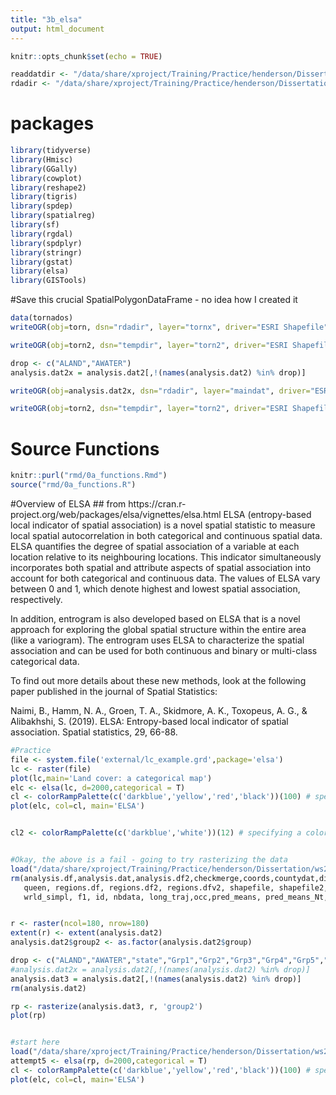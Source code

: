 ```yaml
---
title: "3b_elsa"
output: html_document
---
```


```r
knitr::opts_chunk$set(echo = TRUE)
```

```r
readdatdir <- "/data/share/xproject/Training/Practice/henderson/Dissertation/rda"
rdadir <- "/data/share/xproject/Training/Practice/henderson/Dissertation/rda"

```

# packages
```r

library(tidyverse)
library(Hmisc)
library(GGally)
library(cowplot)
library(reshape2)
library(tigris)
library(spdep)
library(spatialreg)
library(sf)
library(rgdal)
library(spdplyr)
library(stringr)
library(gstat)
library(elsa)
library(GISTools)

```

#Save this crucial SpatialPolygonDataFrame - no idea how I created it
```r
data(tornados)
writeOGR(obj=torn, dsn="rdadir", layer="tornx", driver="ESRI Shapefile") # this is in geographical projection

writeOGR(obj=torn2, dsn="tempdir", layer="torn2", driver="ESRI Shapefile") # this is in equal area projection

drop <- c("ALAND","AWATER")
analysis.dat2x = analysis.dat2[,!(names(analysis.dat2) %in% drop)]

writeOGR(obj=analysis.dat2x, dsn="rdadir", layer="maindat", driver="ESRI Shapefile") # this is in geographical projection

writeOGR(obj=torn2, dsn="tempdir", layer="torn2", driver="ESRI Shapefile") # this is in equal area projection


```


# Source Functions
```r
knitr::purl("rmd/0a_functions.Rmd")
source("rmd/0a_functions.R")
```

#Overview of ELSA
## from https://cran.r-project.org/web/packages/elsa/vignettes/elsa.html
ELSA (entropy-based local indicator of spatial association) is a novel spatial statistic to measure local spatial autocorrelation in both categorical and continuous spatial data. ELSA quantifies the degree of spatial association of a variable at each location relative to its neighbouring locations. This indicator simultaneously incorporates both spatial and attribute aspects of spatial association into account for both categorical and continuous data. The values of ELSA vary between 0 and 1, which denote highest and lowest spatial association, respectively.

In addition, entrogram is also developed based on ELSA that is a novel approach for exploring the global spatial structure within the entire area (like a variogram). The entrogram uses ELSA to characterize the spatial association and can be used for both continuous and binary or multi-class categorical data.

To find out more details about these new methods, look at the following paper published in the journal of Spatial Statistics:

Naimi, B., Hamm, N. A., Groen, T. A., Skidmore, A. K., Toxopeus, A. G., & Alibakhshi, S. (2019). ELSA: Entropy-based local indicator of spatial association. Spatial statistics, 29, 66-88.

```r
#Practice
file <- system.file('external/lc_example.grd',package='elsa') 
lc <- raster(file)
plot(lc,main='Land cover: a categorical map')
elc <- elsa(lc, d=2000,categorical = T)
cl <- colorRampPalette(c('darkblue','yellow','red','black'))(100) # specifying a color scheme
plot(elc, col=cl, main='ELSA')


cl2 <- colorRampPalette(c('darkblue','white'))(12) # specifying a color scheme


#Okay, the above is a fail - going to try rasterizing the data
load("/data/share/xproject/Training/Practice/henderson/Dissertation/ws220603.RData")
rm(analysis.df,analysis.dat,analysis.df2,checkmerge,coords,countydat,divisions.df, divisions.df2, group.proportions,kn6,
   queen, regions.df, regions.df2, regions.dfv2, shapefile, shapefile2,states.df, states.df2, traj.results,traj.results2,use.data,
   wrld_simpl, f1, id, nbdata, long_traj,occ,pred_means, pred_means_Nt,weighted_means)


r <- raster(ncol=180, nrow=180)
extent(r) <- extent(analysis.dat2)
analysis.dat2$group2 <- as.factor(analysis.dat2$group)

drop <- c("ALAND","AWATER","state","Grp1","Grp2","Grp3","Grp4","Grp5","Grp6","Name","LSAD","CLASSFP","MTFCC","CSAFP","CBSAFP","METDIVFP","in.s","in.t","STATEFP","COUNTYFP","COUNTYNS","fips_clean", "country_division")
#analysis.dat2x = analysis.dat2[,!(names(analysis.dat2) %in% drop)]
analysis.dat3 = analysis.dat2[,!(names(analysis.dat2) %in% drop)]
rm(analysis.dat2)

rp <- rasterize(analysis.dat3, r, 'group2')
plot(rp)


#start here
load("/data/share/xproject/Training/Practice/henderson/Dissertation/ws220610_elsa.RData")
attempt5 <- elsa(rp, d=2000,categorical = T)
cl <- colorRampPalette(c('darkblue','yellow','red','black'))(100) # specifying a color scheme
plot(elc, col=cl, main='ELSA')


```

